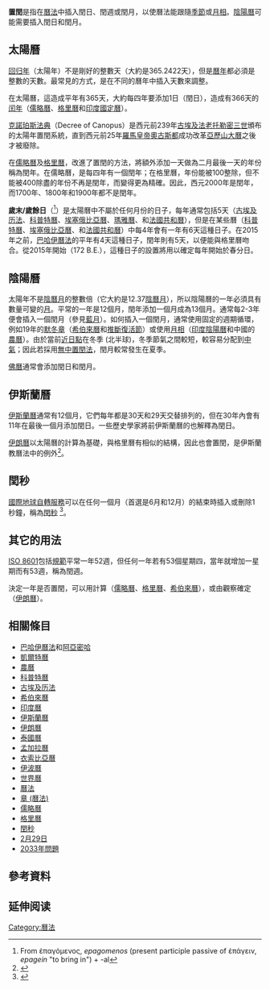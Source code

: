 '''置閏'''是指在[[曆法|曆法]]中插入閏日、閏週或閏月，以使曆法能跟隨[[季節|季節]]或[[月相|月相]]。[[陰陽曆|陰陽曆]]可能需要插入閏日和閏月。

== 太陽曆 ==
[[回归年|回归年]]（太陽年）不是剛好的整數天（大約是365.2422天），但是[[曆年|曆年]]都必須是整數的天數。最常見的方式，是在不同的曆年中插入天數來調整。

在太陽曆，這造成平年有365天，大約每四年要添加1日（閏日），造成有366天的[[闰年|闰年]]（[[儒略曆|儒略曆]]、[[格里曆|格里曆]]和[[印度國定曆|印度國定曆]]）。

[[克諾珀斯法典|克諾珀斯法典]]（Decree of Canopus）是西元前239年[[古埃及|古埃及]][[法老|法老]][[托勒密三世|托勒密三世]]頒布的太陽年置閏系統，直到西元前25年[[羅馬皇帝|羅馬皇帝]][[奧古斯都|奧古斯都]]成功改革[[科普特曆|亞歷山大曆]]之後才被廢除。

在[[儒略曆|儒略曆]]及[[格里曆|格里曆]]，改進了置閏的方法，將額外添加一天做為二月最後一天的年份稱為閏年。在儒略曆，是每四年有一個閏年；在格里曆，年份能被100整除，但不能被400除盡的年份不再是閏年，而變得更為精確。因此，西元2000年是閏年，而1700年、1800年和1900年都不是閏年。

'''歲末/歲餘日'''（{{lang-en|epagomenal}}<ref>From ἐπαγόμενος, ''epagomenos'' (present participle passive of ἐπάγειν, ''epagein'' "to bring in") + -al</ref>）是太陽曆中不屬於任何月份的日子，每年通常包括5天（[[古埃及历法|古埃及历法]]、[[科普特曆|科普特曆]]、[[埃塞俄比亞曆|埃塞俄比亞曆]]、[[瑪雅曆|瑪雅曆]]、和[[法國共和曆|法國共和曆]]），但是在某些曆（[[科普特曆|科普特曆]]、[[埃塞俄比亞曆|埃塞俄比亞曆]]、和[[法國共和曆|法國共和曆]]）中每4年會有一年有6天這種日子。在2015年之前，[[巴哈伊曆法|巴哈伊曆法]]的平年有4天這種日子，閏年則有5天，以便能與格里曆吻合。從2015年開始（172 B.E.），這種日子的設置將用以確定每年開始於春分日。

== 陰陽曆 ==
{{see|章 (曆法)}}
太陽年不是[[月#朔望月|陰曆月]]的整數倍（它大約是12.37[[朔望月|陰曆月]]），所以陰陽曆的一年必須具有數量可變的[[月|月]]。平常的一年是12個月，閏年添加一個月成為13個月。通常每2-3年便會插入一個閏月（參見[[藍月|藍月]]）。如何插入一個閏月，通常使用固定的週期循環，例如19年的[[默冬章|默冬章]]（[[希伯來曆|希伯來曆]]和[[復活節計算表冊|推斷復活節]]）或使用[[月相|月相]]（[[印度曆|印度陰陽曆]]和中國的[[農曆|農曆]]）。由於當前[[近日點|近日點]]在冬季 (北半球)，冬季節氣之間較短，較容易分配到[[中氣|中氣]]；因此若採用[[無中置閏法|無中置閏法]]，閏月較常發生在夏季。

[[佛曆|佛曆]]通常會添加閏日和閏月。

== 伊斯蘭曆 ==
[[伊斯蘭曆|伊斯蘭曆]]通常有12個月，它們每年都是30天和29天交替排列的，但在30年內會有11年在最後一個月添加閏日。一些歷史學家將前伊斯蘭曆的{{Link-en|Nasi'|Nasi'}}也解釋為閏日。
 
[[伊朗曆|伊朗曆]]以太陽曆的計算為基礎，與格里曆有相似的結構，因此也會置閏，是伊斯蘭教曆法中的例外<ref>{{cite web | url=http://www.alislam.org/library/history/ahmadiyya/73.html | title=Hijri-Shamsi Calendar | publisher=Al Islam | accessdate=June 14, 2014 | archive-date=2017-01-26 | archive-url=https://web.archive.org/web/20170126203234/https://www.alislam.org/library/history/ahmadiyya/73.html | dead-url=no }}</ref>。

== 閏秒 ==
[[國際地球自轉服務|國際地球自轉服務]]可以在任何一個月（首選是6月和12月）的結束時插入或刪除1秒鐘，稱為[[閏秒|閏秒]] <ref>{{Cite web |url=http://www.merriam-webster.com/dictionary/leap+second |title=leap second by Merriam-Webster OnLine |accessdate=2015-04-08 |archive-date=2017-03-26 |archive-url=https://web.archive.org/web/20170326135423/https://www.merriam-webster.com/dictionary/leap+second |dead-url=no }}</ref>。

== 其它的用法 ==
[[ISO_8601|ISO 8601]]包括[[ISO週日曆|規範]]平常一年52週，但任何一年若有53個星期四，當年就增加一星期而有53週，稱為閏週。

決定一年是否置閏，可以用計算（[[儒略曆|儒略曆]]、[[格里曆|格里曆]]、[[希伯來曆|希伯來曆]]），或由觀察確定（[[伊朗曆|伊朗曆]]）。

== 相關條目 ==
* [[巴哈伊曆法|巴哈伊曆法]]和[[阿亞密哈|阿亞密哈]]
* [[凱爾特曆|凱爾特曆]]
* [[農曆|農曆]]
* [[科普特曆|科普特曆]]
* [[古埃及历法|古埃及历法]]
* [[希伯來曆|希伯來曆]]
* [[印度曆|印度曆]]
* [[伊斯蘭曆|伊斯蘭曆]]
* [[伊朗曆|伊朗曆]]
* [[泰國曆|泰國曆]]
* [[孟加拉曆|孟加拉曆]]
* [[衣索比亞曆|衣索比亞曆]]
* [[伊波曆|伊波曆]]
* [[世界曆|世界曆]]
* [[曆法|曆法]]
* [[章_(曆法)|章 (曆法)]]
* [[儒略曆|儒略曆]] 
* [[格里曆|格里曆]] 
* [[閏秒|閏秒]]
* [[2月29日|2月29日]]
* [[2033年問題|2033年問題]]

== 參考資料 ==
{{Reflist}}

== 延伸阅读 ==
{{Wikisource further reading}}

{{時間}}
{{時間測量和標準}}

[[Category:曆法|Category:曆法]]